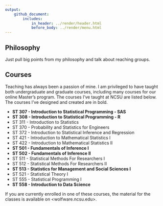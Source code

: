 ```yaml
---
output: 
    github_document:
        includes: 
            in_header: ../render/header.html
            before_body: ../render/menu.html
---
```


## Philosophy

Just pull big points from my philosophy and talk about reaching groups.  


## Courses 

Teaching has always been a passion of mine. I am privileged to have taught both undergraduate and graduate courses, including many courses for our online Master's program. The courses I've taught at NCSU are listed below.  The courses I've designed and created are in bold.

- **ST 307 - Introduction to Statistical Programming - SAS**
- **ST 308 - Introduction to Statistical Programming - R**
- ST 311 - Introduction to Statistics
- ST 370 - Probability and Statistics for Engineers
- ST 372 - Introduction to Statistical Inference and Regression
- ST 421 - Introduction to Mathematical Statistics I
- ST 422 - Introduction to Mathematical Statistics II
- **ST 501 - Fundamentals of Inference I**
- **ST 502 - Fundamentals of Inference II**
- ST 511 - Statistical Methods For Researchers I
- ST 512 - Statistical Methods For Researchers II
- **ST 513 - Statistics for Management and Social Sciences I**
- ST 521 - Statistical Theory I
- ST 555 - Statistical Programming I
- **ST 558 - Introduction to Data Science**

If you are currently enrolled in one of these courses, the material for the classes is available on <wolfware.ncsu.edu>.

